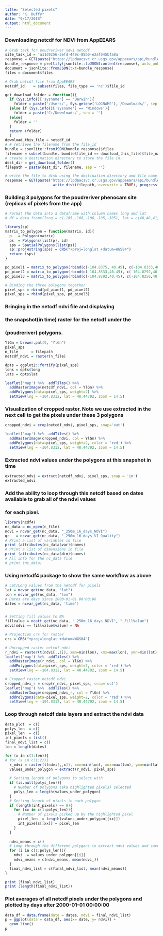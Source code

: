 ```yaml
---
title: "Selected pixels"
author: "K. Duffy"
date: "9/17/2018"
output: html_document
---
```


### Downloading netcdf for NDVI from AppEEARS
```r
# Grab task for poudreriver ndvi netcdf
site_task_id = 'a11d9256-3efd-449c-85b0-e2af045bfa8a'
response = GET(paste("https://lpdaacsvc.cr.usgs.gov/appeears/api/bundle/", site_task_id, sep = ""))
bundle_response = prettify(jsonlite::toJSON(content(response), auto_unbox = TRUE))
document = jsonlite::fromJSON(txt=bundle_response)
files = document$files

# Grab netcdf file from AppEEARS
netcdf_id    = subset(files, file_type == 'nc')$file_id

get_download_folder = function(){
  if (Sys.info()['sysname'] == 'Darwin'){
    folder = paste('/Users/', Sys.getenv('LOGNAME'),'/Downloads/', sep = '')
  }else if (Sys.info()['sysname'] == 'Windows'){
    folder = paste('C:/Downloads/', sep = '')
  }else{
    folder = ''
  }
  return (folder)
  }
download_this_file = netcdf_id
# # retrieve the filename from the file_id
bundle = jsonlite::fromJSON(bundle_response)$files
filename = subset(bundle, bundle$file_id == download_this_file)$file_name
# create a destination directory to store the file in
dest_dir = get_download_folder()
filepath = paste(dest_dir, filename, sep = '')

# write the file to disk using the destination directory and file name 
response = GET(paste("https://lpdaacsvc.cr.usgs.gov/appeears/api/bundle/", site_task_id, '/', download_this_file, sep = ""),
                      write_disk(filepath, overwrite = TRUE), progress())

```


### Building 3 polygons for the poudreriver phenocam site (replicas of pixels from the app)
```r
# Format the data into a dataframe with column names long and lat
# df = data.frame(long = c(-105,-106,-106,-105,-105), lat = c(40,40,41,41,40))

library(sp)
matrix_to_polygon = function(matrix, id){
  p   = Polygon(matrix)
  ps  = Polygons(list(p), id)
  sps = SpatialPolygons(list(ps))
  sp::proj4string(sps) = CRS("+proj=longlat +datum=WGS84")
  return (sps)
}

pd_pixel1 = matrix_to_polygon(rbind(c(-104.8375, 40.45), c(-104.8333,40.45), c(-104.8333, 40.44583), c(-104.8375,40.44583), c(-104.8375,40.45)), 'pd_pixel1')
pd_pixel2 = matrix_to_polygon(rbind(c(-104.8333,40.45), c(-104.8292,40.45), c(-104.8292, 40.44583), c(-104.8333,40.44583), c(-104.8333,40.45)), 'pd_pixel2')
pd_pixel3 = matrix_to_polygon(rbind(c(-104.8292,40.45), c(-104.8250,40.45), c(-104.8250, 40.44583), c(-104.8292,40.44583), c(-104.8292,40.45)), 'pd_pixel3')

# Binding the three polygons together
pixel_sps = rbind(pd_pixel1, pd_pixel2)
pixel_sps = rbind(pixel_sps, pd_pixel3)
```


### Bringing in the netcdf ndvi file and displaying
###   the snapshot(in time) raster for the netcdf under the
###   (poudreriver) polygons.
```r
YlGn = brewer.pal(9, "YlGn")
pixel_sps
n_file      = filepath
netcdf_ndvi = raster(n_file)

dpts = ggplot2::fortify(pixel_sps)
lons = dpts$long
lats = dpts$lat

leaflet('map') %>%  addTiles() %>%
  addRasterImage(netcdf_ndvi, col = YlGn) %>%
  addPolygons(data=pixel_sps, weight=2) %>%
  setView(lng = -104.8312, lat = 40.44792, zoom = 14.5)
```

### Visualization of cropped raster.  Note we use extracted in the next cell to get the pixels under these 3 polygons
```r

cropped_ndvi = crop(netcdf_ndvi, pixel_sps, snap='out')

leaflet('map') %>%  addTiles() %>%
  addRasterImage(cropped_ndvi, col = YlGn) %>%
  addPolygons(data=pixel_sps, weight=2, color = 'red') %>%
  setView(lng = -104.8312, lat = 40.44792, zoom = 14.5)

```

### Extracted ndvi values under the polygons at this snapshot in time 
```r
extracted_ndvi = extract(netcdf_ndvi, pixel_sps, snap = 'in')
extracted_ndvi
```


### Add the ability to loop through this netcdf based on dates available to grab all of the ndvi values
###   for each pixel.
```r
library(ncdf4)
nc_data = nc_open(n_file)
ndvi = ncvar_get(nc_data, "_250m_16_days_NDVI")
qc   = ncvar_get(nc_data, "_250m_16_days_VI_Quality")
# Print a list of variables in file
print (attributes(nc_data$var)$names)
# Print a list of dimensions in file
print (attributes(nc_data$dim)$names)
# All info for the nc_data file
# print (nc_data)
```

### Using netcdf4 package to show the same workflow as above
```r
# Lat/Long values from the netcdf for pixels
lat = ncvar_get(nc_data, "lat")
lon = ncvar_get(nc_data, "lon")
# Dates are days since 2000-01-01 00:00:00 
dates = ncvar_get(nc_data, 'time')


# Setting fill values to NA
fillvalue = ncatt_get(nc_data, "_250m_16_days_NDVI", "_FillValue")
ndvi[ndvi == fillvalue$value] = NA

# Projection crs for raster
crs = CRS("+proj=longlat +datum=WGS84")

# Uncropped raster netcdf ndvi
r_ndvi = raster(t(ndvi[,,1]), xmn=min(lon), xmx=max(lon), ymn=min(lat), ymx=max(lat), crs=crs)
leaflet('map') %>%  addTiles() %>%
  addRasterImage(r_ndvi, col = YlGn) %>%
  addPolygons(data=pixel_sps, weight=2, color = 'red') %>%
  setView(lng = -104.8312, lat = 40.44792, zoom = 14.5)

# Cropped raster netcdf ndvi
cropped_ndvi_r = crop(r_ndvi, pixel_sps, snap='out')
leaflet('map') %>%  addTiles() %>%
  addRasterImage(cropped_ndvi_r, col = YlGn) %>%
  addPolygons(data=pixel_sps, weight=2, color = 'red') %>%
  setView(lng = -104.8312, lat = 40.44792, zoom = 14.5)
```


### Loop through netcdf date layers and extract the ndvi data
```r
data_plot  = c()
polys_len  = c()
pixel_len  = c()
int_pixels = list()
final_ndvi_list = c()
len = length(dates)

for (x in c(1:len)){
# for (x in c(1:2)){
  r_ndvi = raster(t(ndvi[,,x]), xmn=min(lon), xmx=max(lon), ymn=min(lat), ymx=max(lat), crs=crs)
  values_under_polygon = extract(r_ndvi, pixel_sps)
  
  # Setting length of polygons to select with 
  if (is.null(polys_len)){
    # Number of polygons (aka highlighted pixels) selected
    polys_len = length(values_under_polygon)
  }
  # Setting length of pixels in each polygon
  if (length(int_pixels) == 0){
    for (xx in c(1:polys_len)){
      # Number of pixels picked up by the highlighted pixel
      pixel_len  = length(values_under_polygon[[xx]])
      int_pixels[[xx]] = pixel_len
    }
  }
  
  ndvi_means = c()
  # Loop through the different polygons to extract ndvi values and save to dataframe
  for (i in c(1:polys_len)){
    ndvi_ = values_under_polygon[[i]]
    ndvi_means = c(ndvi_means, mean(ndvi_))
  }
  final_ndvi_list = c(final_ndvi_list, mean(ndvi_means))
}

print (final_ndvi_list)
print (length(final_ndvi_list))
```

### Plot averages of all netcdf pixels under the polygons and plotted by days after 2000-01-01 00:00:00
```r
data_df = data.frame(date = dates, ndvi = final_ndvi_list)
p = ggplot(data = data_df, aes(x= date, y= ndvi)) + 
  geom_line()
p
```



